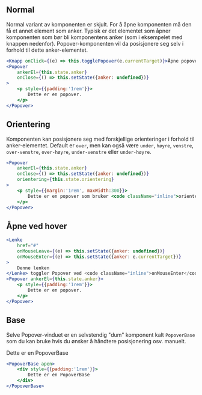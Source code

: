 
## Normal

Normal variant av komponenten er skjult. For å åpne komponenten må den få et annet element som anker. 
Typisk er det elementet som åpner komponenten som bør bli komponentens anker (som i eksempelet med knappen 
nedenfor). Popover-komponenten vil da posisjonere seg selv i forhold til dette anker-elementet.

<Example>
    <PopoverNormalEksempel />
</Example>

```jsx
<Knapp onClick={(e) => this.togglePopover(e.currentTarget)}>Åpne popover</Knapp>
<Popover
    ankerEl={this.state.anker}
    onClose={() => this.setState({anker: undefined})}
>
    <p style={{padding:'1rem'}}>
        Dette er en popover.
    </p>
</Popover>
```

## Orientering

Komponenten kan posisjonere seg med forskjellige orienteringer i forhold til anker-elementet. Default er `over`, men 
kan også være `under`, `høyre`, `venstre`, `over-venstre`, `over-høyre`, `under-venstre` eller `under-høyre`.

<Example>
    <PopoverOrienteringEksempel />
</Example>

```jsx
<Popover
    ankerEl={this.state.anker}
    onClose={() => this.setState({anker: undefined})}
    orientering={this.state.orientering}
>
    <p style={{margin:'1rem', maxWidth:300}}>
        Dette er en popover som bruker <code className="inline">orientering</code>-propen til å posisjonere seg i forhold til ankeret sitt.
    </p>
</Popover>
```

## Åpne ved hover

<Example>
    <PopoverHoverEksempel />
</Example>

```jsx
<Lenke
    href="#"
    onMouseLeave={(e) => this.setState({anker: undefined})}
    onMouseEnter={(e) => this.setState({anker: e.currentTarget})}
>
    Denne lenken
</Lenke> toggler Popover ved <code className="inline">onMouseEnter</code>/<code className="inline">onMouseLeave</code>
<Popover ankerEl={this.state.anker}>
    <p style={{padding:'1rem'}}>
        Dette er en popover.
    </p>
</Popover>
```

## Base

Selve Popover-vinduet er en selvstendig "dum" komponent kalt `PopoverBase` som du kan bruke hvis du 
ønsker å håndtere posisjonering osv. manuelt.

<Example>
    <PopoverBase apen>
        <div style={{padding:'1rem'}}>
            Dette er en PopoverBase
        </div>
    </PopoverBase>
</Example>

```jsx
<PopoverBase apen>
    <div style={{padding:'1rem'}}>
        Dette er en PopoverBase
    </div>
</PopoverBase>
```
